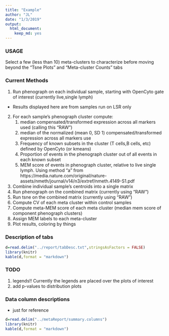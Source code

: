 ```yaml
---
title: "Example"
author: "JL"
date: "1/3/2019"
output: 
  html_document: 
    keep_md: yes
---
```

<!-- # Summary -->

<!-- Agnostic overview of panel 1 populations starting from live, single, lymphocytes as defined by OpenCyto. -->



### USAGE

Select a few (less than 10) meta-clusters to characterize before moving beyond the "Tsne Plots" and "Meta-cluster Counts" tabs


### Current Methods


1. Run phenograph on each individual sample, starting with OpenCyto gate of interest (currently live,single lymph)
  - Results displayed here are from samples run on LSR only
2. For each sample's phenograph cluster compute:
   1.  median compensated/transformed expression across all markers used (calling this "RAW")
   2.  median of the normalized (mean 0, SD 1) compensated/transformed expression across all markers use
   3. Frequency of known subsets in the cluster (T cells,B cells, etc) defined by OpenCyto (or kmeans)
   4. Proportion of events in the phenograph cluster out of all events in each known subset
   5. MEM score of events in phenograph cluster, relative to live single lymph. Using method "a" from https://media.nature.com/original/nature-assets/nmeth/journal/v14/n3/extref/nmeth.4149-S1.pdf
3. Combine individual sample's centroids into a single matrix
4. Run phenograph on the combined matrix (currently using "RAW")
5. Run tsne on the combined matrix (currently using "RAW")
7. Compute CV of each meta cluster within control samples
8. Compute meta-MEM score of each meta cluster (median mem score of component phenograph clusters)
  9. Assign MEM labels to each meta-cluster
6. Plot results, coloring by things



<!-- ### Notes (actual cluster number may change) -->

<!-- Meta cluster 14 : CD4/CD8 double positive? -->
<!-- - [CD4+/CD8+ double-positive T cells: more than just a developmental stage?](https://www.ncbi.nlm.nih.gov/pubmed/25360000) -->


<!-- ## Example workflow -->

<!-- 1. Select "Tsne Plots" -->
<!-- 1. Color middle tsne plot by "naive_ClusterFreq" using the "Middle Plot Color" dropdown to see which meta clusters are naive cells -->
<!-- 2. Check out which meta-clusters seem to be made up of mostly naive cells -->
<!-- 3. Select a few naive meta clusters (such as 5, 6, 10, 12, 15, 18, 26, 31, 32, and 34) in the "Meta clusters to characterize" dropdown -->
<!-- 4. Select "Raw Marker Heatmap" to see which markers differentiate these meta-clusters -->
<!--   - Seems to be IgD, CD95, CD19, maybe CD4 -->
<!-- 5. Similar process for "Normalized Heatmap" -->
<!-- 6. Select "Marker Distributions" -->
<!--   - Select IgD, CD95, CD19, and CD4 in the "Markers" dropdown -->
<!--   - Resonably separated distributions -->
<!-- 7. Go back to "Tsne Plots" and color a plot by IgD  -->

### Description of tabs


```r

d=read.delim("../report/tabDesc.txt",stringsAsFactors = FALSE)
library(knitr)
kable(d,format = "markdown")

```


### TODO

1. legends!! Currently the legends are placed over the plots of interest
1. add p-values to distribution plots



### Data column descriptions

- just for reference

```r

d=read.delim("../metaReport/summary.columns")
library(knitr)
kable(d,format = "markdown")

```



